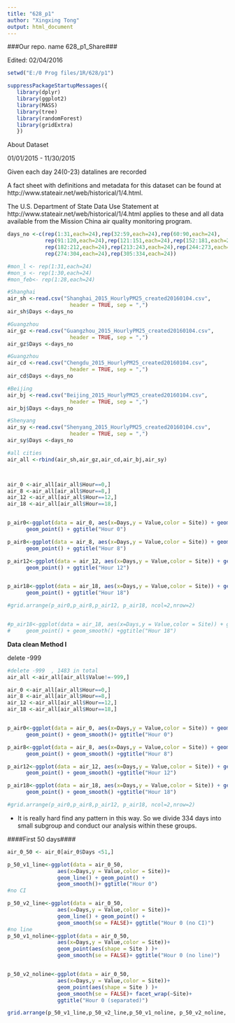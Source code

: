 ```yaml
---
title: "628_p1"
author: "Xingxing Tong"
output: html_document
---
```


###Our repo. name 628_p1_Share###

Edited: 02/04/2016




```r
setwd("E:/0 Prog files/1R/628/p1")

suppressPackageStartupMessages({
   library(dplyr) 
   library(ggplot2) 
   library(MASS)
   library(tree)
   library(randomForest)
   library(gridExtra)
   })
```

About Dataset

01/01/2015 - 11/30/2015

Given each day 24(0-23) datalines are recorded

A fact sheet with definitions and metadata for this dataset can be found at http://www.stateair.net/web/historical/1/4.html.

The U.S. Department of State Data Use Statement at http://www.stateair.net/web/historical/1/4.html applies to these and all data available from the Mission China air quality monitoring program.

```r


days_no <-c(rep(1:31,each=24),rep(32:59,each=24),rep(60:90,each=24),
            rep(91:120,each=24),rep(121:151,each=24),rep(152:181,each=24),
            rep(182:212,each=24),rep(213:243,each=24),rep(244:273,each=24),
            rep(274:304,each=24),rep(305:334,each=24))

#mon_l <- rep(1:31,each=24)
#mon_s <- rep(1:30,each=24)
#mon_feb<- rep(1:28,each=24)

#Shanghai
air_sh <-read.csv("Shanghai_2015_HourlyPM25_created20160104.csv", 
                    header = TRUE, sep = ",")
air_sh$Days <-days_no

#Guangzhou
air_gz <-read.csv("Guangzhou_2015_HourlyPM25_created20160104.csv", 
                    header = TRUE, sep = ",")
air_gz$Days <-days_no

#Guangzhou
air_cd <-read.csv("Chengdu_2015_HourlyPM25_created20160104.csv", 
                    header = TRUE, sep = ",")
air_cd$Days <-days_no

#Beijing
air_bj <-read.csv("Beijing_2015_HourlyPM25_created20160104.csv", 
                    header = TRUE, sep = ",")
air_bj$Days <-days_no

#Shenyang
air_sy <-read.csv("Shenyang_2015_HourlyPM25_created20160104.csv", 
                    header = TRUE, sep = ",")
air_sy$Days <-days_no

#all cities
air_all <-rbind(air_sh,air_gz,air_cd,air_bj,air_sy)



air_0 <-air_all[air_all$Hour==0,]
air_8 <-air_all[air_all$Hour==8,]
air_12 <-air_all[air_all$Hour==12,]
air_18 <-air_all[air_all$Hour==18,]


p_air0<-ggplot(data = air_0, aes(x=Days,y = Value,color = Site)) + geom_line() + 
      geom_point() + ggtitle("Hour 0")

p_air8<-ggplot(data = air_8, aes(x=Days,y = Value,color = Site)) + geom_line() + 
      geom_point() + ggtitle("Hour 8")      

p_air12<-ggplot(data = air_12, aes(x=Days,y = Value,color = Site)) + geom_line() + 
      geom_point() + ggtitle("Hour 12")     


p_air18<-ggplot(data = air_18, aes(x=Days,y = Value,color = Site)) + geom_line() + 
      geom_point() + ggtitle("Hour 18")  

#grid.arrange(p_air0,p_air8,p_air12, p_air18, ncol=2,nrow=2)


#p_air18<-ggplot(data = air_18, aes(x=Days,y = Value,color = Site)) + geom_line() + 
#     geom_point() + geom_smooth() +ggtitle("Hour 18") 

```


**Data clean Method I**

delete -999
```r
#delete -999  , 1483 in total
air_all <-air_all[air_all$Value!=-999,]

air_0 <-air_all[air_all$Hour==0,]
air_8 <-air_all[air_all$Hour==8,]
air_12 <-air_all[air_all$Hour==12,]
air_18 <-air_all[air_all$Hour==18,]


p_air0<-ggplot(data = air_0, aes(x=Days,y = Value,color = Site)) + geom_line() + 
      geom_point() + geom_smooth()+ ggtitle("Hour 0")

p_air8<-ggplot(data = air_8, aes(x=Days,y = Value,color = Site)) + geom_line() + 
      geom_point() + geom_smooth() +ggtitle("Hour 8")      

p_air12<-ggplot(data = air_12, aes(x=Days,y = Value,color = Site)) + geom_line() + 
      geom_point() + geom_smooth() +ggtitle("Hour 12")     

p_air18<-ggplot(data = air_18, aes(x=Days,y = Value,color = Site)) + geom_line() + 
      geom_point() + geom_smooth() +ggtitle("Hour 18")  

#grid.arrange(p_air0,p_air8,p_air12, p_air18, ncol=2,nrow=2)

```

- It is really hard find any pattern in this way. So we divide 334 days into small subgroup and conduct our analysis within these groups.


####First 50 days####
```r
air_0_50 <- air_0[air_0$Days <51,]

p_50_v1_line<-ggplot(data = air_0_50, 
                aes(x=Days,y = Value,color = Site))+ 
                geom_line() + geom_point() +
                geom_smooth()+ ggtitle("Hour 0")
#no CI

p_50_v2_line<-ggplot(data = air_0_50, 
                aes(x=Days,y = Value,color = Site))+ 
                geom_line() + geom_point() +
                geom_smooth(se = FALSE)+ ggtitle("Hour 0 (no CI)")
#no line
p_50_v1_noline<-ggplot(data = air_0_50, 
                aes(x=Days,y = Value,color = Site))+ 
                geom_point(aes(shape = Site ) )+
                geom_smooth(se = FALSE)+ ggtitle("Hour 0 (no line)")


p_50_v2_noline<-ggplot(data = air_0_50, 
                aes(x=Days,y = Value,color = Site))+ 
                geom_point(aes(shape = Site ) )+
                geom_smooth(se = FALSE)+ facet_wrap(~Site)+
                ggtitle("Hour 0 (separated)")

grid.arrange(p_50_v1_line,p_50_v2_line,p_50_v1_noline, p_50_v2_noline, ncol=2,nrow=2)

```
